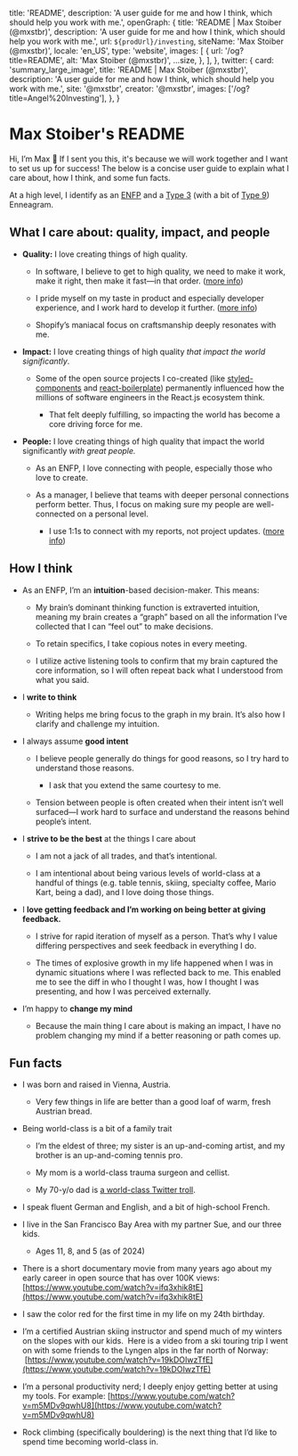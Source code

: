 
  title: 'README',
  description:
    'A user guide for me and how I think, which should help you work with me.',
  openGraph: {
    title: 'README | Max Stoiber (@mxstbr)',
    description:
      'A user guide for me and how I think, which should help you work with me.',
    url: `${prodUrl}/investing`,
    siteName: 'Max Stoiber (@mxstbr)',
    locale: 'en_US',
    type: 'website',
    images: [
      {
        url: '/og?title=README',
        alt: 'Max Stoiber (@mxstbr)',
        ...size,
      },
    ],
  },
  twitter: {
    card: 'summary_large_image',
    title: 'README | Max Stoiber (@mxstbr)',
    description:
      'A user guide for me and how I think, which should help you work with me.',
    site: '@mxstbr',
    creator: '@mxstbr',
    images: ['/og?title=Angel%20Investing'],
  },
}

<Prose>

# Max Stoiber's README

Hi, I’m Max 👋 If I sent you this, it's because we will work together and I want to set us up for success! The below is a concise user guide to explain what I care about, how I think, and some fun facts.

At a high level, I identify as an [ENFP](https://www.16personalities.com/enfp-personality) and a [Type 3](https://www.enneagraminstitute.com/type-3/) (with a bit of [Type 9](https://www.enneagraminstitute.com/type-9/)) Enneagram.

## What I care about: quality, impact, and people

- **Quality:** I love creating things of high quality.

  - In software, I believe to get to high quality, we need to make it work, make it right, then make it fast—in that order. ([more info](https://mxstbr.com/notes/taste#make-it-work-make-it-right-make-it-fastin-that-order))

  - I pride myself on my taste in product and especially developer experience, and I work hard to develop it further. ([more info](https://mxstbr.com/notes/taste))

  - Shopify’s maniacal focus on craftsmanship deeply resonates with me.

- **Impact:** I love creating things of high quality _that impact the world significantly_.

  - Some of the open source projects I co-created (like [styled-components](https://github.com/styled-components/styled-components) and [react-boilerplate](https://github.com/react-boilerplate/react-boilerplate)) permanently influenced how the millions of software engineers in the React.js ecosystem think.

    - That felt deeply fulfilling, so impacting the world has become a core driving force for me.

- **People:** I love creating things of high quality that impact the world significantly _with great people._

  - As an ENFP, I love connecting with people, especially those who love to create.

  - As a manager, I believe that teams with deeper personal connections perform better. Thus, I focus on making sure my people are well-connected on a personal level.

    - I use 1:1s to connect with my reports, not project updates. ([more info](https://mxstbr.com/notes/1-on-1s))

## How I think

- As an ENFP, I’m an **intuition**-based decision-maker. This means:

  - My brain’s dominant thinking function is extraverted intuition, meaning my brain creates a “graph” based on all the information I’ve collected that I can “feel out” to make decisions.

  - To retain specifics, I take copious notes in every meeting.

  - I utilize active listening tools to confirm that my brain captured the core information, so I will often repeat back what I understood from what you said.

- I **write to think**

  - Writing helps me bring focus to the graph in my brain. It’s also how I clarify and challenge my intuition.

- I always assume **good intent**

  - I believe people generally do things for good reasons, so I try hard to understand those reasons.

    - I ask that you extend the same courtesy to me.

  - Tension between people is often created when their intent isn’t well surfaced—I work hard to surface and understand the reasons behind people’s intent.

- I **strive to be the best** at the things I care about

  - I am not a jack of all trades, and that’s intentional.

  - I am intentional about being various levels of world-class at a handful of things (e.g. table tennis, skiing, specialty coffee, Mario Kart, being a dad), and I love doing those things.

- I **love getting feedback and I’m working on being better at giving feedback.**

  - I strive for rapid iteration of myself as a person. That’s why I value differing perspectives and seek feedback in everything I do.

  - The times of explosive growth in my life happened when I was in dynamic situations where I was reflected back to me. This enabled me to see the diff in who I thought I was, how I thought I was presenting, and how I was perceived externally.

- I’m happy to **change my mind**

  - Because the main thing I care about is making an impact, I have no problem changing my mind if a better reasoning or path comes up.

## Fun facts

- I was born and raised in Vienna, Austria.

  - Very few things in life are better than a good loaf of warm, fresh Austrian bread.

- Being world-class is a bit of a family trait

  - I’m the eldest of three; my sister is an up-and-coming artist, and my brother is an up-and-coming tennis pro.

  - My mom is a world-class trauma surgeon and cellist.

  - My 70-y/o dad is [a world-class Twitter troll](https://x.com/stoiber_manfred/status/1675202927051546624/photo/1).

- I speak fluent German and English, and a bit of high-school French.

- I live in the San Francisco Bay Area with my partner Sue, and our three kids.

  - Ages 11, 8, and 5 (as of 2024)

- There is a short documentary movie from many years ago about my early career in open source that has over 100K views: [https://www.youtube.com/watch?v=ifq3xhik8tE](https://www.youtube.com/watch?v=ifq3xhik8tE)

- I saw the color red for the first time in my life on my 24th birthday.

- I’m a certified Austrian skiing instructor and spend much of my winters on the slopes with our kids.  Here is a video from a ski touring trip I went on with some friends to the Lyngen alps in the far north of Norway:  [https://www.youtube.com/watch?v=19kDOIwzTfE](https://www.youtube.com/watch?v=19kDOIwzTfE)

- I’m a personal productivity nerd; I deeply enjoy getting better at using my tools. For example: [https://www.youtube.com/watch?v=m5MDv9qwhU8](https://www.youtube.com/watch?v=m5MDv9qwhU8)

- Rock climbing (specifically bouldering) is the next thing that I’d like to spend time becoming world-class in.

</Prose>
